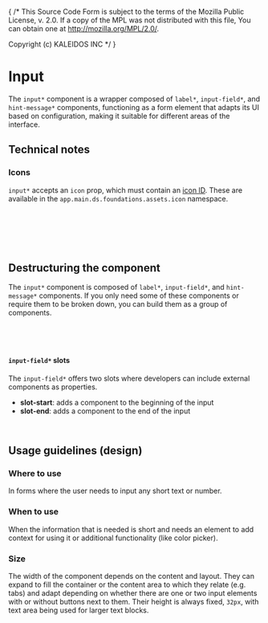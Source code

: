 { /* This Source Code Form is subject to the terms of the Mozilla Public
  License, v. 2.0. If a copy of the MPL was not distributed with this
  file, You can obtain one at http://mozilla.org/MPL/2.0/.

  Copyright (c) KALEIDOS INC */ }


<Meta title="Controls/Input" />

# Input

The `input*` component is a wrapper composed of `label*`, `input-field*`, and `hint-message*` components, functioning as a form element that adapts its UI based on configuration, making it suitable for different areas of the interface.

<Canvas of={InputStories.Default} />

## Technical notes

### Icons

`input*` accepts an `icon` prop, which must contain an [icon ID](../foundations/assets/icon.mdx).
These are available in the `app.main.ds.foundations.assets.icon` namespace.

```clj
(ns app.main.ui.foo
  (:require
   [app.main.ui.ds.foundations.assets.icon :as i]))
```

```clj
[:> input* {:icon i/effects}]
```

## Destructuring the component

The `input*` component is composed of `label*`, `input-field*`, and `hint-message*` components. If you only need some of these components or require them to be broken down, you can build them as a group of components.

```clj
[:> label* {:for id :is-optional true} label]
[:> input-field* {:id id}]
[:> hint-message* {:id id :message message :type "warning}]
```

<Canvas of={InputStories.Composable} />

#### `input-field*` slots

The `input-field*` offers two slots where developers can include external components as properties.

- **slot-start**: adds a component to the beginning of the input
- **slot-end**: adds a component to the end of the input

```clj
[:> input-field* {:id id :slot-start component-one :slot-end component-two}]
```

<Canvas of={InputStories.Slots} />

## Usage guidelines (design)

### Where to use

In forms where the user needs to input any short text or number.

### When to use

When the information that is needed is short and needs an element to add context
for using it or additional functionality (like color picker).

### Size

The width of the component depends on the content and layout. They can expand to
fill the container or the content area to which they relate (e.g. tabs) and adapt
depending on whether there are one or two input elements with or without buttons
next to them. Their height is always fixed, `32px`, with text area being used for
larger text blocks.
